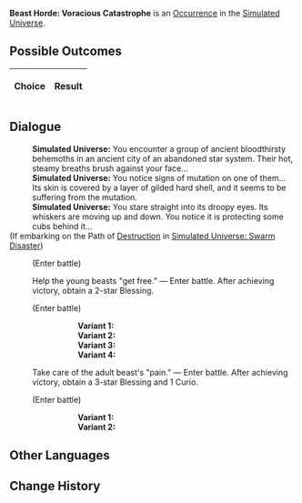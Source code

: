 {{Simulated Universe Event Infobox
|title         = Beast Horde: Voracious Catastrophe
|image         = Random Event 3.png
|type          =
|domains_su    = Occurrence
|domains_ext   = Occurrence
|domains_swarm = 
|domains_gng   = 
|requirements  =
|prev          = 
|next          = 
|indexRewards  =
|characters    = 
}}
'''Beast Horde: Voracious Catastrophe''' is an [[Simulated Universe/Occurrence|Occurrence]] in the [[Simulated Universe]].

==Possible Outcomes==
{| class="article-table"
!Choice
!Result

|}

<!--
==Gameplay Notes==

-->
==Dialogue==
{{Dialogue Start}}
:'''Simulated Universe:''' You encounter a group of ancient bloodthirsty behemoths in an ancient city of an abandoned star system. Their hot, steamy breaths brush against your face...
:'''Simulated Universe:''' You notice signs of mutation on one of them... Its skin is covered by a layer of gilded hard shell, and it seems to be suffering from the mutation.
:'''Simulated Universe:''' You stare straight into its droopy eyes. Its whiskers are moving up and down. You notice it is protecting some cubs behind it...
;(If embarking on the Path of [[Simulated Universe/Paths#Destruction|Destruction]] in [[Simulated Universe: Swarm Disaster]])
:{{SU Special Dialogue|Destruction|Release them together from the "pain."|Out of goodwill.}}
:;(Enter battle)
::{{Enemy List|Frigid Prowler (Bug)*1/-25% Max HP;Searing Prowler (Bug)*1/-25% Max HP}}
:{{DIcon|Star}} Help the young beasts "get free." &mdash; Enter battle. After achieving victory, obtain a 2-star Blessing.
:;(Enter battle)
:::'''Variant 1:''' {{Enemy List|Automaton Grizzly*1/-25% Max HP}}
:::'''Variant 2:''' {{Enemy List|Automaton Direwolf*1/-25% Max HP}}
:::'''Variant 3:''' {{Enemy List|Ice Out of Space*1/-25% Max HP}}
:::'''Variant 4:''' {{Enemy List|Blaze Out of Space*1/-25% Max HP}}
:{{DIcon|Star}} Take care of the adult beast's "pain." &mdash; Enter battle. After achieving victory, obtain a 3-star Blessing and 1 Curio.
:;(Enter battle)
:::'''Variant 1:''' {{Enemy List|Frigid Prowler (Bug)*1/-25% Max HP}}
:::'''Variant 2:''' {{Enemy List|Incineration Shadewalker*2/;Searing Prowler (Bug)*1/-25% Max HP}}
{{Dialogue End}}

==Other Languages==
{{Other Languages
|en    = Beast Horde: Voracious Catastrophe
|zhs   = 兽群•贪饕灾厄
|zht   = 獸群•貪饕災厄
|ja    = 獣の群れ・貪慾の災厄
|ko    = 짐승 떼•탐식의 재앙
|es    = Horda de bestias: catástrofe voraz
|fr    = Horde bestiale : Catastrophe vorace
|ru    = Стая: Ненасытная катастрофа
|th    = ฝูงสัตว์ร้าย: หายนะแห่งความโลภ
|vi    = Bầy Thú - Tham Lam Khốn Khổ
|de    = Horde der Bestien: Unersättliche Katastrophe
|id    = Kawanan Makhluk Buas: Bencana Ketamakan
|pt    = Horda de Feras: Catástrofe Voraz
}}

==Change History==
{{Change History|1.0}}

